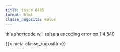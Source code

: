 ```yaml
---
title: issue-8485
format: html
classe_rugosità: value
---
```


this shortcode will raise a encoding error on 1.4.549

{{< meta classe_rugosità >}}